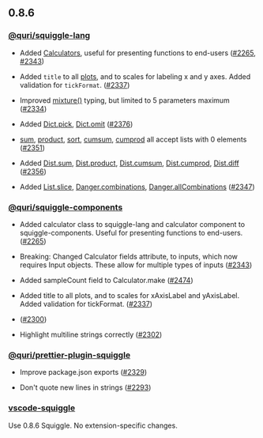 ## 0.8.6

### [@quri/squiggle-lang](https://www.npmjs.com/package/@quri/squiggle-lang)

* Added [Calculators](https://www.squiggle-language.com/docs/Api/Calculator), useful for presenting functions to end-users ([#2265](https://github.com/quantified-uncertainty/squiggle/pull/2265), [#2343](https://github.com/quantified-uncertainty/squiggle/pull/2343))

* Added `title` to all [plots](https://www.squiggle-language.com/docs/Api/Plot), and to scales for labeling x and y axes. Added validation for `tickFormat`. ([#2337](https://github.com/quantified-uncertainty/squiggle/pull/2337))

* Improved [mixture()](https://www.squiggle-language.com/docs/Api/Dist#mixture) typing, but limited to 5 parameters maximum ([#2334](https://github.com/quantified-uncertainty/squiggle/pull/2334))

* Added [Dict.pick](https://www.squiggle-language.com/docs/Api/Dictionary#pick), [Dict.omit](https://www.squiggle-language.com/docs/Api/Dictionary#omit) ([#2376](https://github.com/quantified-uncertainty/squiggle/pull/2376))

* [sum](https://www.squiggle-language.com/docs/Api/Number#sum), [product](https://www.squiggle-language.com/docs/Api/Number#product), [sort](https://www.squiggle-language.com/docs/Api/Number#sort), [cumsum](https://www.squiggle-language.com/docs/Api/Number#cumulative-sum), [cumprod](https://www.squiggle-language.com/docs/Api/Number#cumulative-product) all accept lists with 0 elements ([#2351](https://github.com/quantified-uncertainty/squiggle/pull/2351))

* Added [Dist.sum](https://www.squiggle-language.com/docs/Api/Dist#sum), [Dist.product](https://www.squiggle-language.com/docs/Api/Dist#product), [Dist.cumsum](https://www.squiggle-language.com/docs/Api/Dist#cumulative-sum), [Dist.cumprod](https://www.squiggle-language.com/docs/Api/Dist#cumulative-product), [Dist.diff](https://www.squiggle-language.com/docs/Api/Dist#diff) ([#2356](https://github.com/quantified-uncertainty/squiggle/pull/2356))

* Added [List.slice](https://www.squiggle-language.com/docs/Api/List#slice), [Danger.combinations](https://www.squiggle-language.com/docs/Api/Danger#combinations), [Danger.allCombinations](https://www.squiggle-language.com/docs/Api/Danger#allcombinations) ([#2347](https://github.com/quantified-uncertainty/squiggle/pull/2347))

### [@quri/squiggle-components](https://www.npmjs.com/package/@quri/squiggle-components)

* Added calculator class to squiggle-lang and calculator component to squiggle-components. Useful for presenting functions to end-users. ([#2265](https://github.com/quantified-uncertainty/squiggle/pull/2265))

* Breaking: Changed Calculator fields attribute, to inputs, which now requires Input objects. These allow for multiple types of inputs ([#2343](https://github.com/quantified-uncertainty/squiggle/pull/2343))

* Added sampleCount field to Calculator.make ([#2474](https://github.com/quantified-uncertainty/squiggle/pull/2474))

* Added title to all plots, and to scales for xAxisLabel and yAxisLabel. Added validation for tickFormat. ([#2337](https://github.com/quantified-uncertainty/squiggle/pull/2337))

* ([#2300](https://github.com/quantified-uncertainty/squiggle/pull/2300))

* Highlight multiline strings correctly ([#2302](https://github.com/quantified-uncertainty/squiggle/pull/2302))

### [@quri/prettier-plugin-squiggle](https://www.npmjs.com/package/@quri/prettier-plugin-squiggle)

* Improve package.json exports ([#2329](https://github.com/quantified-uncertainty/squiggle/pull/2329))

* Don't quote new lines in strings ([#2293](https://github.com/quantified-uncertainty/squiggle/pull/2293))

### [vscode-squiggle](https://marketplace.visualstudio.com/items?itemName=QURI.vscode-squiggle)

Use 0.8.6 Squiggle. No extension-specific changes.

